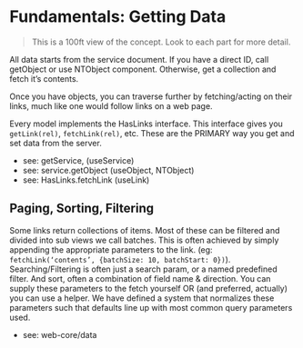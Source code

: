 
<Meta title="Fundamentals: Getting Data" />

# Fundamentals: Getting Data

> This is a 100ft view of the concept. Look to each part for more detail.

All data starts from the service document. If you have a direct ID, call getObject or use NTObject component. Otherwise, get a collection and fetch it’s contents.

Once you have objects, you can traverse further by fetching/acting on their links, much like one would follow links on a web page.

Every model implements the HasLinks interface. This interface gives you `getLink(rel)`, `fetchLink(rel)`, etc. These are the PRIMARY way you get and set data from the server.

-   see: getService, (useService)
-   see: service.getObject (useObject, NTObject)
-   see: HasLinks.fetchLink (useLink)

## Paging, Sorting, Filtering

Some links return collections of items. Most of these can be filtered and divided into sub views we call batches. This is often achieved by simply appending the appropriate parameters to the link. (eg: `fetchLink(‘contents’, {batchSize: 10, batchStart: 0})`). Searching/Filtering is often just a search param, or a named predefined filter. And sort, often a combination of field name & direction. You can supply these parameters to the fetch yourself OR (and preferred, actually) you can use a helper. We have defined a system that normalizes these parameters such that defaults line up with most common query parameters used.

-   see: web-core/data
